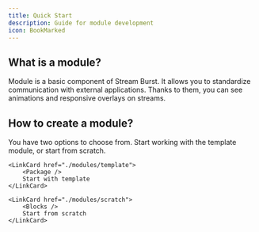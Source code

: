```yaml
---
title: Quick Start
description: Guide for module development
icon: BookMarked
---
```



## What is a module?

Module is a basic component of Stream Burst. It allows you to standardize communication with external applications. Thanks to them, you can see animations and responsive overlays on streams.

## How to create a module?

You have two options to choose from. Start working with the template module, or start from scratch.

<LinkCards>

    <LinkCard href="./modules/template">
    	<Package />
    	Start with template
    </LinkCard>

    <LinkCard href="./modules/scratch">
    	<Blocks />
    	Start from scratch
    </LinkCard>

</LinkCards>
&nbsp;
